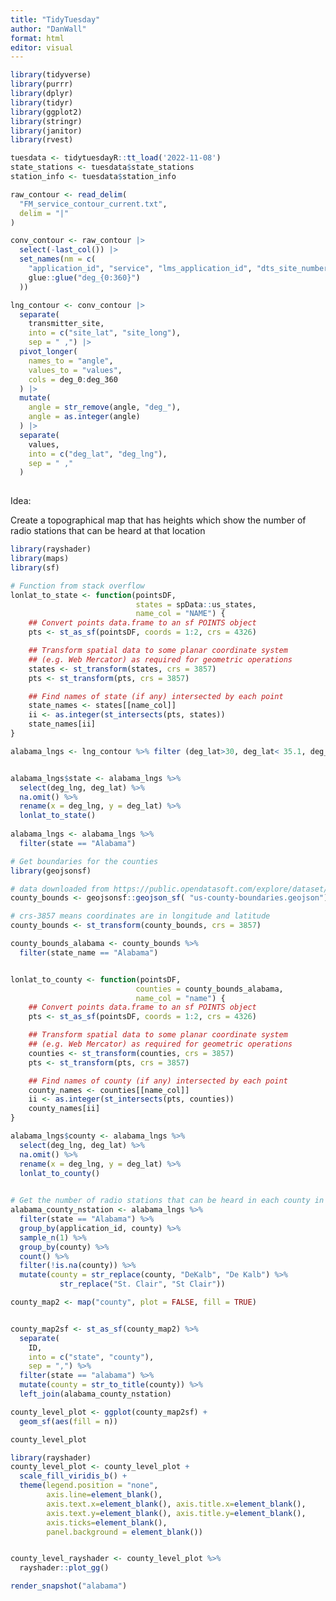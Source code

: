 ```yaml
---
title: "TidyTuesday"
author: "DanWall"
format: html
editor: visual
---
```


```r
library(tidyverse)
library(purrr)
library(dplyr)
library(tidyr)
library(ggplot2)
library(stringr)
library(janitor)
library(rvest)

tuesdata <- tidytuesdayR::tt_load('2022-11-08')
state_stations <- tuesdata$state_stations
station_info <- tuesdata$station_info

```


```r
raw_contour <- read_delim(
  "FM_service_contour_current.txt",
  delim = "|"
)

conv_contour <- raw_contour |>
  select(-last_col()) |>
  set_names(nm = c(
    "application_id", "service", "lms_application_id", "dts_site_number", "transmitter_site",
    glue::glue("deg_{0:360}")
  ))

lng_contour <- conv_contour |>
  separate(
    transmitter_site, 
    into = c("site_lat", "site_long"), 
    sep = " ,") |>
  pivot_longer(
    names_to = "angle",
    values_to = "values",
    cols = deg_0:deg_360
  ) |>
  mutate(
    angle = str_remove(angle, "deg_"),
    angle = as.integer(angle)
  ) |>
  separate(
    values,
    into = c("deg_lat", "deg_lng"),
    sep = " ,"
  )
  
```


Idea:

Create a topographical map that has heights which show the number of radio stations that can be heard at that location

```r
library(rayshader)
library(maps)
library(sf)

# Function from stack overflow
lonlat_to_state <- function(pointsDF,
                            states = spData::us_states,
                            name_col = "NAME") {
    ## Convert points data.frame to an sf POINTS object
    pts <- st_as_sf(pointsDF, coords = 1:2, crs = 4326)

    ## Transform spatial data to some planar coordinate system
    ## (e.g. Web Mercator) as required for geometric operations
    states <- st_transform(states, crs = 3857)
    pts <- st_transform(pts, crs = 3857)

    ## Find names of state (if any) intersected by each point
    state_names <- states[[name_col]]
    ii <- as.integer(st_intersects(pts, states))
    state_names[ii]
}

alabama_lngs <- lng_contour %>% filter (deg_lat>30, deg_lat< 35.1, deg_lng < -90, deg_lng > -80) 


alabama_lngs$state <- alabama_lngs %>% 
  select(deg_lng, deg_lat) %>% 
  na.omit() %>% 
  rename(x = deg_lng, y = deg_lat) %>% 
  lonlat_to_state()
  
alabama_lngs <- alabama_lngs %>% 
  filter(state == "Alabama")
```


```r

# Get boundaries for the counties
library(geojsonsf)

# data downloaded from https://public.opendatasoft.com/explore/dataset/us-county-boundaries/table/?disjunctive.statefp&disjunctive.countyfp&disjunctive.name&disjunctive.namelsad&disjunctive.stusab&disjunctive.state_name
county_bounds <- geojsonsf::geojson_sf( "us-county-boundaries.geojson")

# crs-3857 means coordinates are in longitude and latitude
county_bounds <- st_transform(county_bounds, crs = 3857)

county_bounds_alabama <- county_bounds %>% 
  filter(state_name == "Alabama")


lonlat_to_county <- function(pointsDF,
                            counties = county_bounds_alabama,
                            name_col = "name") {
    ## Convert points data.frame to an sf POINTS object
    pts <- st_as_sf(pointsDF, coords = 1:2, crs = 4326)

    ## Transform spatial data to some planar coordinate system
    ## (e.g. Web Mercator) as required for geometric operations
    counties <- st_transform(counties, crs = 3857)
    pts <- st_transform(pts, crs = 3857)

    ## Find names of county (if any) intersected by each point
    county_names <- counties[[name_col]]
    ii <- as.integer(st_intersects(pts, counties))
    county_names[ii]
}


```


```r
alabama_lngs$county <- alabama_lngs %>% 
  select(deg_lng, deg_lat) %>% 
  na.omit() %>% 
  rename(x = deg_lng, y = deg_lat) %>% 
  lonlat_to_county()
  
```


```r
# Get the number of radio stations that can be heard in each county in Alabama
alabama_county_nstation <- alabama_lngs %>% 
  filter(state == "Alabama") %>% 
  group_by(application_id, county) %>% 
  sample_n(1) %>% 
  group_by(county) %>% 
  count() %>% 
  filter(!is.na(county)) %>% 
  mutate(county = str_replace(county, "DeKalb", "De Kalb") %>% 
           str_replace("St. Clair", "St Clair"))
```



```r
county_map2 <- map("county", plot = FALSE, fill = TRUE)


county_map2sf <- st_as_sf(county_map2) %>%
  separate(
    ID, 
    into = c("state", "county"), 
    sep = ",") %>% 
  filter(state == "alabama") %>% 
  mutate(county = str_to_title(county)) %>%
  left_join(alabama_county_nstation)

county_level_plot <- ggplot(county_map2sf) +
  geom_sf(aes(fill = n))

county_level_plot
```

```r
library(rayshader)
county_level_plot <- county_level_plot +    
  scale_fill_viridis_b() +
  theme(legend.position = "none", 
        axis.line=element_blank(), 
        axis.text.x=element_blank(), axis.title.x=element_blank(),
        axis.text.y=element_blank(), axis.title.y=element_blank(),
        axis.ticks=element_blank(), 
        panel.background = element_blank()) 


county_level_rayshader <- county_level_plot %>% 
  rayshader::plot_gg()
```


```r
render_snapshot("alabama")
```



